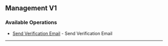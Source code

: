 
## Management V1

### Available Operations

* [Send Verification Email](/typescript/management_v1/send_verification_email) - Send Verification Email

---
<SendVerificationEmail />
